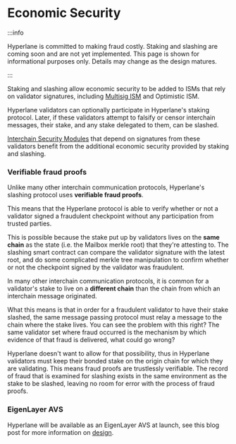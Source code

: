 # Economic Security

:::info

Hyperlane is committed to making fraud costly. Staking and slashing are coming soon and are not yet implemented. This page is shown for informational purposes only. Details may change as the design matures.

:::

Staking and slashing allow economic security to be added to ISMs that rely on validator signatures, including [Multisig ISM](multisig-ISM.mdx) and Optimistic ISM.

Hyperlane validators can optionally participate in Hyperlane's staking protocol. Later, if these validators attempt to falsify or censor interchain messages, their stake, and any stake delegated to them, can be slashed.

[Interchain Security Modules](modular-security.mdx) that depend on signatures from these validators benefit from the additional economic security provided by staking and slashing.

### Verifiable fraud proofs

Unlike many other interchain communication protocols, Hyperlane's slashing protocol uses **verifiable fraud proofs**.

This means that the Hyperlane protocol is able to verify whether or not a validator signed a fraudulent checkpoint without any participation from trusted parties.

This is possible because the stake put up by validators lives on the **same chain** as the state (i.e. the Mailbox merkle root) that they're attesting to. The slashing smart contract can compare the validator signature with the latest root, and do some complicated merkle tree manipulation to confirm whether or not the checkpoint signed by the validator was fraudulent.

In many other interchain communication protocols, it is common for a validator's stake to live on a **different chain** than the chain from which an interchain message originated.

What this means is that in order for a fraudulent validator to have their stake slashed, the same message passing protocol must relay a message to the chain where the stake lives. You can see the problem with this right? The same validator set where fraud occurred is the mechanism by which evidence of that fraud is delivered, what could go wrong?

Hyperlane doesn't want to allow for that possibility, thus in Hyperlane validators must keep their bonded stake on the origin chain for which they are validating. This means fraud proofs are trustlessly verifiable. The record of fraud that is examined for slashing exists in the same environment as the stake to be slashed, leaving no room for error with the process of fraud proofs.

### EigenLayer AVS
Hyperlane will be available as an EigenLayer AVS at launch, see this blog post for more information on [design](https://medium.com/hyperlane/modular-economic-security-bridge-disaster-insurance-5b837f366a6a).
